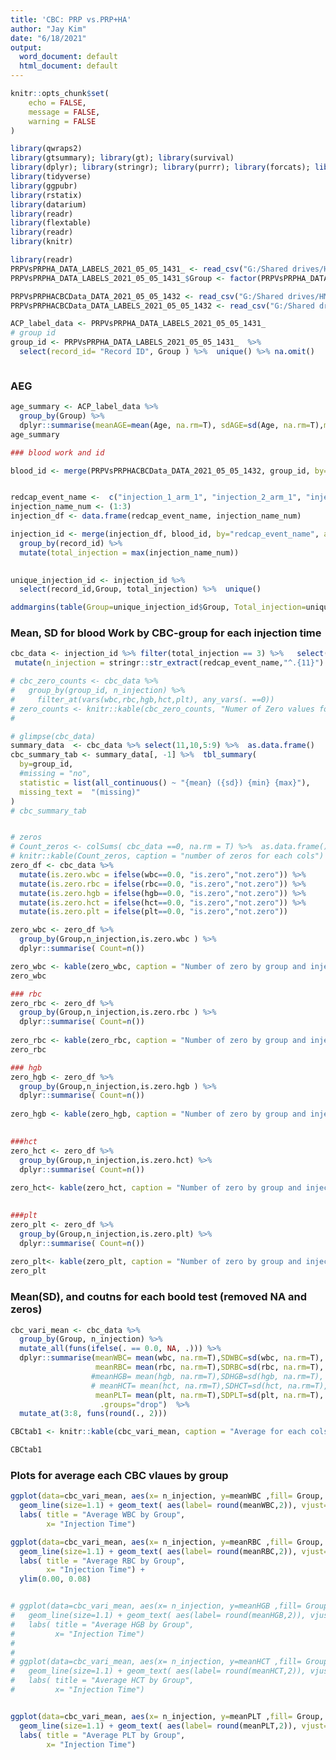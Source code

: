 ---
title: 'CBC: PRP vs.PRP+HA'
author: "Jay Kim"
date: "6/18/2021"
output:
  word_document: default
  html_document: default
---

```{r setup, include=FALSE}
knitr::opts_chunk$set(
	echo = FALSE,
	message = FALSE,
	warning = FALSE
)

library(qwraps2)
library(gtsummary); library(gt); library(survival)
library(dplyr); library(stringr); library(purrr); library(forcats); library(tidyr)
library(tidyverse)
library(ggpubr)
library(rstatix)
library(datarium)
library(readr)
library(flextable)
library(readr)
library(knitr)
```


```{r}
library(readr)
PRPVsPRPHA_DATA_LABELS_2021_05_05_1431_ <- read_csv("G:/Shared drives/HMCSE-PAM Lab/Andrews Institute Projects/P3_sm AREF_Anz ACPvsACP+HA/PRPVsPRPHA_DATA_LABELS_2021-05-05_1431 .csv")
PRPVsPRPHA_DATA_LABELS_2021_05_05_1431_$Group <- factor(PRPVsPRPHA_DATA_LABELS_2021_05_05_1431_$Group, levels = c("PRP","PRP +HA"), labels = c("PRP", "PRP+HA"))

PRPVsPRPHACBCData_DATA_2021_05_05_1432 <- read_csv("G:/Shared drives/HMCSE-PAM Lab/Andrews Institute Projects/P3_sm AREF_Anz ACPvsACP+HA/PRPVsPRPHACBCData_DATA_2021-05-05_1432.csv")
PRPVsPRPHACBCData_DATA_LABELS_2021_05_05_1432 <- read_csv("G:/Shared drives/HMCSE-PAM Lab/Andrews Institute Projects/P3_sm AREF_Anz ACPvsACP+HA/PRPVsPRPHACBCData_DATA_LABELS_2021-05-05_1432.csv")

ACP_label_data <- PRPVsPRPHA_DATA_LABELS_2021_05_05_1431_
# group id
group_id <- PRPVsPRPHA_DATA_LABELS_2021_05_05_1431_  %>% 
  select(record_id= "Record ID", Group ) %>%  unique() %>% na.omit()



```

### AEG

```{r}
age_summary <- ACP_label_data %>% 
  group_by(Group) %>% 
  dplyr::summarise(meanAGE=mean(Age, na.rm=T), sdAGE=sd(Age, na.rm=T),minAge=min(Age), maxAge=max(Age), count=n())
age_summary
```



```{r echo=FALSE}
### blood work and id

blood_id <- merge(PRPVsPRPHACBCData_DATA_2021_05_05_1432, group_id, by="record_id", all.x = T)


redcap_event_name <-  c("injection_1_arm_1", "injection_2_arm_1", "injection_3_arm_1")
injection_name_num <- (1:3)
injection_df <- data.frame(redcap_event_name, injection_name_num)

injection_id <- merge(injection_df, blood_id, by="redcap_event_name", all.y = T) %>% arrange(record_id,injection_name_num ) %>% 
  group_by(record_id) %>% 
  mutate(total_injection = max(injection_name_num))
 

unique_injection_id <- injection_id %>% 
  select(record_id,Group, total_injection) %>%  unique()

addmargins(table(Group=unique_injection_id$Group, Total_injection=unique_injection_id$total_injection)) 
```

### Mean, SD for blood Work by CBC-group for each injection time

```{r message=FALSE, warning=FALSE}

cbc_data <- injection_id %>% filter(total_injection == 3) %>%   select(3,1,31,30,6:10) %>% 
 mutate(n_injection = stringr::str_extract(redcap_event_name,"^.{11}") ) %>%  mutate(group_id = Group) 

# cbc_zero_counts <- cbc_data %>% 
#   group_by(group_id, n_injection) %>% 
#     filter_at(vars(wbc,rbc,hgb,hct,plt), any_vars(. ==0)) 
# zero_counts <- knitr::kable(cbc_zero_counts, "Numer of Zero values for each Cols")  
#   

# glimpse(cbc_data)
summary_data  <- cbc_data %>% select(11,10,5:9) %>%  as.data.frame()
cbc_summary_tab <- summary_data[, -1] %>%  tbl_summary(
  by=group_id,
  #missing = "no",
  statistic = list(all_continuous() ~ "{mean} ({sd}) {min} {max}"),
  missing_text =  "(missing)"
)
# cbc_summary_tab


# zeros
# Count_zeros <- colSums( cbc_data ==0, na.rm = T) %>%  as.data.frame()
# knitr::kable(Count_zeros, caption = "number of zeros for each cols")
zero_df <- cbc_data %>%   
  mutate(is.zero.wbc = ifelse(wbc==0.0, "is.zero","not.zero")) %>% 
  mutate(is.zero.rbc = ifelse(rbc==0.0, "is.zero","not.zero")) %>% 
  mutate(is.zero.hgb = ifelse(hgb==0.0, "is.zero","not.zero")) %>% 
  mutate(is.zero.hct = ifelse(hct==0.0, "is.zero","not.zero")) %>% 
  mutate(is.zero.plt = ifelse(plt==0.0, "is.zero","not.zero"))

zero_wbc <- zero_df %>% 
  group_by(Group,n_injection,is.zero.wbc ) %>% 
  dplyr::summarise( Count=n())

zero_wbc <- kable(zero_wbc, caption = "Number of zero by group and injection for WBC")
zero_wbc

### rbc
zero_rbc <- zero_df %>% 
  group_by(Group,n_injection,is.zero.rbc ) %>% 
  dplyr::summarise( Count=n())
 
zero_rbc <- kable(zero_rbc, caption = "Number of zero by group and injection for RBC")
zero_rbc

### hgb
zero_hgb <- zero_df %>% 
  group_by(Group,n_injection,is.zero.hgb ) %>% 
  dplyr::summarise( Count=n())
 
zero_hgb <- kable(zero_hgb, caption = "Number of zero by group and injection for HGB")
 

###hct
zero_hct <- zero_df %>% 
  group_by(Group,n_injection,is.zero.hct) %>% 
  dplyr::summarise( Count=n())
 
zero_hct<- kable(zero_hct, caption = "Number of zero by group and injection for HCT")
 

###plt
zero_plt <- zero_df %>% 
  group_by(Group,n_injection,is.zero.plt) %>% 
  dplyr::summarise( Count=n())
 
zero_plt<- kable(zero_plt, caption = "Number of zero by group and injection for PLT")
zero_plt

```

### Mean(SD), and coutns for each boold test (removed NA and zeros)

```{r}


cbc_vari_mean <- cbc_data %>% 
  group_by(Group, n_injection) %>% 
  mutate_all(funs(ifelse(. == 0.0, NA, .))) %>% 
  dplyr::summarise(meanWBC= mean(wbc, na.rm=T),SDWBC=sd(wbc, na.rm=T),  
                   meanRBC= mean(rbc, na.rm=T),SDRBC=sd(rbc, na.rm=T), 
                  #meanHGB= mean(hgb, na.rm=T),SDHGB=sd(hgb, na.rm=T),
                  # meanHCT= mean(hct, na.rm=T),SDHCT=sd(hct, na.rm=T),
                   meanPLT= mean(plt, na.rm=T),SDPLT=sd(plt, na.rm=T), 
                    .groups="drop")  %>% 
  mutate_at(3:8, funs(round(., 2)))

CBCtab1 <- knitr::kable(cbc_vari_mean, caption = "Average for each cols (removed Nas and zeros)")

CBCtab1
```


### Plots for average each CBC vlaues by group

```{r}

ggplot(data=cbc_vari_mean, aes(x= n_injection, y=meanWBC ,fill= Group, color=Group, group= Group)) +
  geom_line(size=1.1) + geom_text( aes(label= round(meanWBC,2)), vjust=2) +
  labs( title = "Average WBC by Group",
        x= "Injection Time")

ggplot(data=cbc_vari_mean, aes(x= n_injection, y=meanRBC ,fill= Group, color=Group, group= Group)) +
  geom_line(size=1.1) + geom_text( aes(label= round(meanRBC,2)), vjust=2) +
  labs( title = "Average RBC by Group",
        x= "Injection Time") +
  ylim(0.00, 0.08)


# ggplot(data=cbc_vari_mean, aes(x= n_injection, y=meanHGB ,fill= Group, color=Group, group= Group)) +
#   geom_line(size=1.1) + geom_text( aes(label= round(meanHGB,2)), vjust=2, hjust=2) +
#   labs( title = "Average HGB by Group",
#         x= "Injection Time")
# 
# 
# ggplot(data=cbc_vari_mean, aes(x= n_injection, y=meanHCT ,fill= Group, color=Group, group= Group)) +
#   geom_line(size=1.1) + geom_text( aes(label= round(meanHCT,2)), vjust=2) +
#   labs( title = "Average HCT by Group",
#         x= "Injection Time")


ggplot(data=cbc_vari_mean, aes(x= n_injection, y=meanPLT ,fill= Group, color=Group, group= Group)) +
  geom_line(size=1.1) + geom_text( aes(label= round(meanPLT,2)), vjust=2) +
  labs( title = "Average PLT by Group",
        x= "Injection Time")


```
